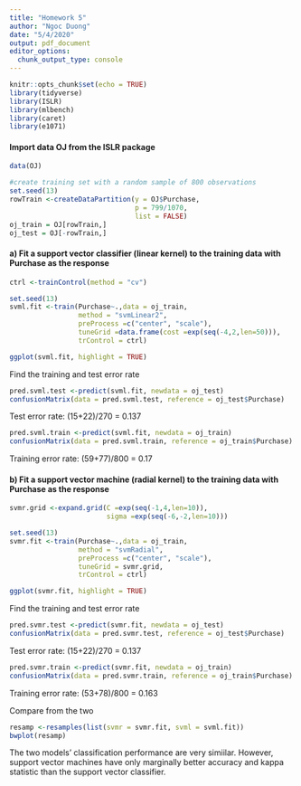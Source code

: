 ```yaml
---
title: "Homework 5"
author: "Ngoc Duong"
date: "5/4/2020"
output: pdf_document
editor_options: 
  chunk_output_type: console
---
```


```r
knitr::opts_chunk$set(echo = TRUE)
library(tidyverse)
library(ISLR)
library(mlbench)
library(caret)
library(e1071)
```


#### Import data OJ from the ISLR package
```r
data(OJ)

#create training set with a random sample of 800 observations
set.seed(13)
rowTrain <-createDataPartition(y = OJ$Purchase,
                               p = 799/1070,
                               list = FALSE)
oj_train = OJ[rowTrain,]
oj_test = OJ[-rowTrain,]
```


#### a) Fit a support vector classifier (linear kernel) to the training data with Purchase as the response

```r
ctrl <-trainControl(method = "cv")

set.seed(13)
svml.fit <-train(Purchase~.,data = oj_train,
                 method = "svmLinear2",
                 preProcess =c("center", "scale"),
                 tuneGrid =data.frame(cost =exp(seq(-4,2,len=50))),
                 trControl = ctrl)

ggplot(svml.fit, highlight = TRUE)
```

Find the training and test error rate

```r
pred.svml.test <-predict(svml.fit, newdata = oj_test)
confusionMatrix(data = pred.svml.test, reference = oj_test$Purchase)
```

Test error rate: (15+22)/270 = 0.137

```r
pred.svml.train <-predict(svml.fit, newdata = oj_train)
confusionMatrix(data = pred.svml.train, reference = oj_train$Purchase)
```

Training error rate: (59+77)/800 = 0.17


#### b) Fit a support vector machine (radial kernel) to the training data with Purchase as the response

```r
svmr.grid <-expand.grid(C =exp(seq(-1,4,len=10)),
                        sigma =exp(seq(-6,-2,len=10)))

set.seed(13)
svmr.fit <-train(Purchase~.,data = oj_train,
                 method = "svmRadial",
                 preProcess =c("center", "scale"),
                 tuneGrid = svmr.grid,
                 trControl = ctrl)

ggplot(svmr.fit, highlight = TRUE)
```

Find the training and test error rate

```r
pred.svmr.test <-predict(svmr.fit, newdata = oj_test)
confusionMatrix(data = pred.svmr.test, reference = oj_test$Purchase)
```

Test error rate: (15+22)/270 = 0.137

```r
pred.svmr.train <-predict(svmr.fit, newdata = oj_train)
confusionMatrix(data = pred.svmr.train, reference = oj_train$Purchase)
```

Training error rate: (53+78)/800 = 0.163


Compare from the two 

```r
resamp <-resamples(list(svmr = svmr.fit, svml = svml.fit))
bwplot(resamp)
```

The two models' classification performance are very simiilar. However, support vector machines have only marginally better accuracy and kappa statistic than the support vector classifier.
